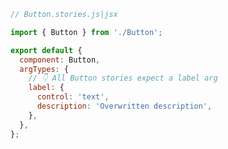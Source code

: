 ```js
// Button.stories.js|jsx

import { Button } from './Button';

export default {
  component: Button,
  argTypes: {
    // 👇 All Button stories expect a label arg
    label: {
      control: 'text',
      description: 'Overwritten description',
    },
  },
};
```
